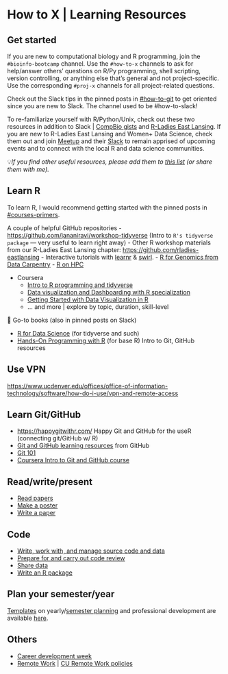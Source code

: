 # How to X \| Learning Resources

## Get started

If you are new to computational biology and R programming, join the `#bioinfo-bootcamp` channel. Use the `#how-to-x` channels to ask for help/answer others' questions on R/Py programming, shell scripting, version controlling, or anything else that's general and not project-specific. Use the corresponding `#proj-x` channels for all project-related questions.

Check out the Slack tips in the pinned posts in [#how-to-git](https://jravilab.slack.com/archives/CATMCKFT9) to get oriented since you are new to Slack. The channel used to be #how-to-slack!

To re-familiarize yourself with R/Python/Unix, check out these two resources in addition to Slack \| [CompBio gists](https://github.com/jananiravi/compbio-gists) and [R-Ladies East Lansing](https://github.com/rladies-eastlansing). If you are new to R-Ladies East Lansing and Women+ Data Science, check them out and join [Meetup](https://meetup.com/rladies-eastlansing) and their [Slack](https://rladies-eastlansing.slack.com/) to remain apprised of upcoming events and to connect with the local R and data science communities.

💡*If you find other useful resources, please add them to [this list](https://github.com/jananiravi/compbio-gists) (or share them with me).*

## Learn R

To learn R, I would recommend getting started with the pinned posts in [#courses-primers](https://jravilab.slack.com/archives/CARJ72W3U).

A couple of helpful GitHub repositories - <https://github.com/jananiravi/workshop-tidyverse> (Intro to `R's tidyverse package` --- very useful to learn right away) - Other R workshop materials from our R-Ladies East Lansing chapter: <https://github.com/rladies-eastlansing> - Interactive tutorials with [learnr](https://rstudio.github.io/learnr/) & [swirl](https://swirlstats.com/). - [R for Genomics from Data Carpentry](https://datacarpentry.org/R-genomics/index.html) - [R on HPC](https://github.com/JRaviLab/group/tree/master/resources-courses/r-on-hpc)

-   Coursera
    -   [Intro to R programming and tidyverse](https://www.coursera.org/learn/r-programming-tidyverse)
    -   [Data visualization and Dashboarding with R specialization](https://www.coursera.org/specializations/jhu-data-visualization-dashboarding-with-r)
    -   [Getting Started with Data Visualization in R](https://www.coursera.org/learn/jhu-getting-started-data-viz-r)
    -   ... and more \| explore by topic, duration, skill-level

📌 Go-to books (also in pinned posts on Slack)

-   [R for Data Science](https://r4ds.had.co.nz/) (for tidyverse and such)
-   [Hands-On Programming with R](https://rstudio-education.github.io/hopr/) (for base R) Intro to Git, GitHub resources

## Use VPN

<https://www.ucdenver.edu/offices/office-of-information-technology/software/how-do-i-use/vpn-and-remote-access>

## Learn Git/GitHub

-   <https://happygitwithr.com/> Happy Git and GitHub for the useR (connecting git/GitHub w/ R)
-   [Git and GitHub learning resources](https://docs.github.com/en/get-started/quickstart/git-and-github-learning-resources) from GitHub
-   [Git 101](https://product.hubspot.com/blog/git-and-github-tutorial-for-beginners)
-   [Coursera Intro to Git and GitHub course](https://www.coursera.org/learn/introduction-git-github)

## Read/write/present

-   [Read papers](https://github.com/JRaviLab/readingpapers)
-   [Make a poster](https://github.com/JRaviLab/group/blob/master/docs/howto_make_a_poster.md)
-   [Write a paper](https://github.com/JRaviLab/group/blob/master/docs/howto_write_a_paper.md)

## Code

-   [Write, work with, and manage source code and data](https://github.com/JRaviLab/group/blob/master/docs/howto_write_source_code.md)
-   [Prepare for and carry out code review](https://github.com/JRaviLab/group/blob/master/docs/howto_do_code_review.md)
-   [Share data](https://github.com/jtleek/datasharing)
-   [Write an R package](https://github.com/jtleek/rpackages)

## Plan your semester/year

[Templates](https://github.com/JRaviLab/group/tree/master/docs/templates) on yearly/[semester planning](https://github.com/JRaviLab/group/blob/master/docs/Yearly-Planning-Document.pdf) and professional development are available [here](https://github.com/JRaviLab/group/tree/master/docs).

## Others

-   [Career development week](https://github.com/JRaviLab/group/blob/master/docs/career_dev_week.md)
-   [Remote Work](https://github.com/JRaviLab/group/blob/master/docs/howto_work_remotely.md) \| [CU Remote Work policies]()
